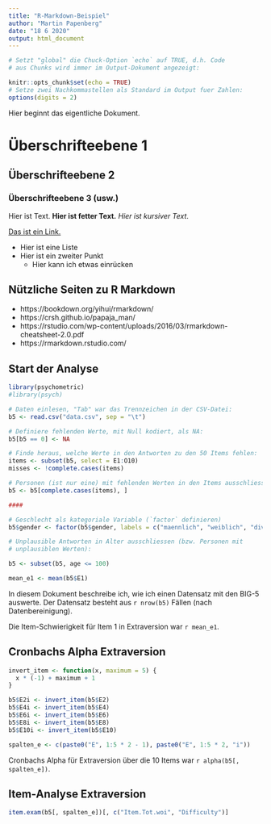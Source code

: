 ```yaml
---
title: "R-Markdown-Beispiel"
author: "Martin Papenberg"
date: "18 6 2020"
output: html_document
---
```


```r
# Setzt "global" die Chuck-Option `echo` auf TRUE, d.h. Code
# aus Chunks wird immer im Output-Dokument angezeigt:

knitr::opts_chunk$set(echo = TRUE)
# Setze zwei Nachkommastellen als Standard im Output fuer Zahlen:
options(digits = 2)
```

Hier beginnt das eigentliche Dokument.

# Überschrifteebene 1

## Überschrifteebene 2

### Überschrifteebene 3 (usw.)

Hier ist Text. **Hier ist fetter Text.** *Hier ist kursiver Text*.

[Das ist ein Link.](https://github.com/m-Py/Testtheorie-R)

- Hier ist eine Liste
- Hier ist ein zweiter Punkt
  + Hier kann ich etwas einrücken
  
## Nützliche Seiten zu R Markdown

- https://bookdown.org/yihui/rmarkdown/
- https://crsh.github.io/papaja_man/
- https://rstudio.com/wp-content/uploads/2016/03/rmarkdown-cheatsheet-2.0.pdf
- https://rmarkdown.rstudio.com/

## Start der Analyse


```r

library(psychometric)
#library(psych)

# Daten einlesen, "Tab" war das Trennzeichen in der CSV-Datei:
b5 <- read.csv("data.csv", sep = "\t")

# Definiere fehlenden Werte, mit Null kodiert, als NA:
b5[b5 == 0] <- NA

# Finde heraus, welche Werte in den Antworten zu den 50 Items fehlen:
items <- subset(b5, select = E1:O10)
misses <- !complete.cases(items)

# Personen (ist nur eine) mit fehlenden Werten in den Items ausschliessen:
b5 <- b5[complete.cases(items), ]

####

# Geschlecht als kategoriale Variable (`factor` definieren)
b5$gender <- factor(b5$gender, labels = c("maennlich", "weiblich", "divers"))

# Unplausible Antworten in Alter ausschliessen (bzw. Personen mit 
# unplausiblen Werten):

b5 <- subset(b5, age <= 100)

mean_e1 <- mean(b5$E1)

```

In diesem Dokument beschreibe ich, wie ich einen Datensatz mit den 
BIG-5 auswerte. Der Datensatz besteht aus `r nrow(b5)` Fällen (nach 
Datenbereinigung). 

Die Item-Schwierigkeit für Item 1 in Extraversion war `r mean_e1`.

## Cronbachs Alpha Extraversion

```r

invert_item <- function(x, maximum = 5) {
  x * (-1) + maximum + 1
}

b5$E2i <- invert_item(b5$E2)
b5$E4i <- invert_item(b5$E4)
b5$E6i <- invert_item(b5$E6)
b5$E8i <- invert_item(b5$E8)
b5$E10i <- invert_item(b5$E10)

spalten_e <- c(paste0("E", 1:5 * 2 - 1), paste0("E", 1:5 * 2, "i"))

```

Cronbachs Alpha für Extraversion über die 10 Items war
`r alpha(b5[, spalten_e])`.

## Item-Analyse Extraversion

```r
item.exam(b5[, spalten_e])[, c("Item.Tot.woi", "Difficulty")]
```

